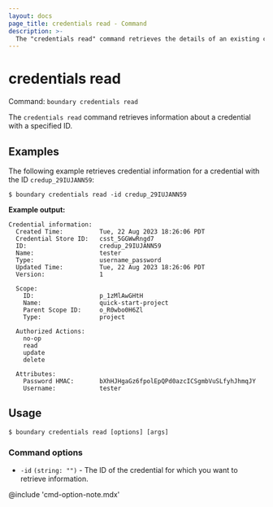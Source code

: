 ```yaml
---
layout: docs
page_title: credentials read - Command
description: >-
  The "credentials read" command retrieves the details of an existing credential resource for a given ID.
---
```


# credentials read

Command: `boundary credentials read`

The `credentials read` command retrieves information about a credential with a specified ID.

## Examples

The following example retrieves credential information for a credential with the ID `credup_29IUJANN59`:

```shell-session
$ boundary credentials read -id credup_29IUJANN59
```

**Example output:**

<CodeBlockConfig hideClipboard>

```plaintext
Credential information:
  Created Time:          Tue, 22 Aug 2023 18:26:06 PDT
  Credential Store ID:   csst_5GGWwRngd7
  ID:                    credup_29IUJANN59
  Name:                  tester
  Type:                  username_password
  Updated Time:          Tue, 22 Aug 2023 18:26:06 PDT
  Version:               1

  Scope:
    ID:                  p_1zMlAwGHtH
    Name:                quick-start-project
    Parent Scope ID:     o_R0wbo0H6Zl
    Type:                project

  Authorized Actions:
    no-op
    read
    update
    delete

  Attributes:
    Password HMAC:       bXhHJHgaGz6fpolEpQPd0azcICSgmbVuSLfyhJhmqJY
    Username:            tester
```

</CodeBlockConfig>

## Usage

<CodeBlockConfig hideClipboard>

```shell-session
$ boundary credentials read [options] [args]
```

</CodeBlockConfig>


### Command options

- `-id` `(string: "")` - The ID of the credential for which you want to retrieve information.

@include 'cmd-option-note.mdx'

